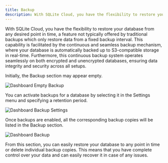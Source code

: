 ```yaml
---
title: Backup
description: With SQLite Cloud, you have the flexibility to restore your database from any desired point in time.
---
```


With SQLite Cloud, you have the flexibility to restore your database from any desired point in time, a feature not typically offered by traditional backups which only restore data from a fixed backup interval.
This capability is facilitated by the continuous and seamless backup mechanism, where your database is automatically backed up to S3-compatible storage in real-time.
Furthermore, this continuous backup system operates seamlessly on both encrypted and unencrypted databases, ensuring data integrity and security across all setups.

Initially, the Backup section may appear empty.

![Dashboard Empty Backup](@docs-website-assets/introduction/dashboard_backup_empty.png)

You can activate backups for a database by selecting it in the Settings menu and specifying a retention period. 

![Dashboard Backup Settings](@docs-website-assets/introduction/dashboard_backup_settings.png)

Once backups are enabled, all the corresponding backup copies will be listed in the Backup section.

![Dashboard Backup](@docs-website-assets/introduction/dashboard_backup.png)

From this section, you can easily restore your database to any point in time or delete individual backup copies. This means that you have complete control over your data and can easily recover it in case of any issues.
